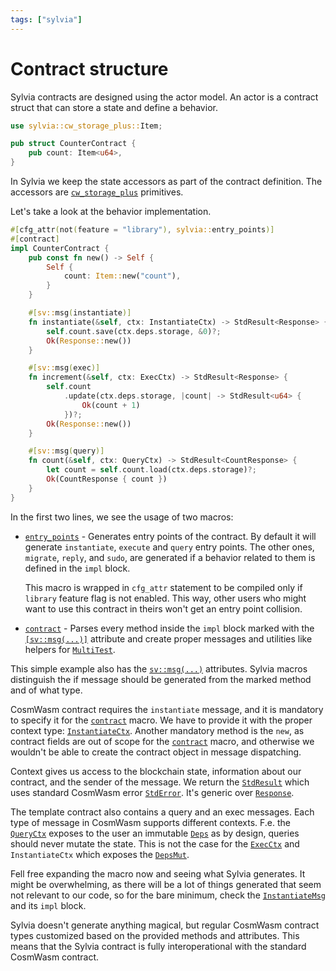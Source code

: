 ```yaml
---
tags: ["sylvia"]
---
```


# Contract structure

Sylvia contracts are designed using the actor model. An actor is a contract struct that can store a
state and define a behavior.

```rust
use sylvia::cw_storage_plus::Item;

pub struct CounterContract {
    pub count: Item<u64>,
}
```

In Sylvia we keep the state accessors as part of the contract definition. The accessors are
[`cw_storage_plus`](../../cw-storage-plus) primitives.

Let's take a look at the behavior implementation.

```rust
#[cfg_attr(not(feature = "library"), sylvia::entry_points)]
#[contract]
impl CounterContract {
    pub const fn new() -> Self {
        Self {
            count: Item::new("count"),
        }
    }

    #[sv::msg(instantiate)]
    fn instantiate(&self, ctx: InstantiateCtx) -> StdResult<Response> {
        self.count.save(ctx.deps.storage, &0)?;
        Ok(Response::new())
    }

    #[sv::msg(exec)]
    fn increment(&self, ctx: ExecCtx) -> StdResult<Response> {
        self.count
            .update(ctx.deps.storage, |count| -> StdResult<u64> {
                Ok(count + 1)
            })?;
        Ok(Response::new())
    }

    #[sv::msg(query)]
    fn count(&self, ctx: QueryCtx) -> StdResult<CountResponse> {
        let count = self.count.load(ctx.deps.storage)?;
        Ok(CountResponse { count })
    }
}
```

In the first two lines, we see the usage of two macros:

- [`entry_points`](https://docs.rs/sylvia/latest/sylvia/attr.entry_points.html) - Generates entry
  points of the contract. By default it will generate `instantiate`, `execute` and `query` entry
  points. The other ones, `migrate`, `reply`, and `sudo`, are generated if a behavior related to
  them is defined in the `impl` block.

  This macro is wrapped in `cfg_attr` statement to be compiled only if `library` feature flag is not
  enabled. This way, other users who might want to use this contract in theirs won't get an entry
  point collision.

- [`contract`](../macros/contract) - Parses every method inside the `impl` block marked with the
  [`[sv::msg(...)]`](../attributes/msg) attribute and create proper messages and utilities like
  helpers for [`MultiTest`](../../cw-multi-test).

This simple example also has the [`sv::msg(...)`](../attributes/msg) attributes. Sylvia macros
distinguish the if message should be generated from the marked method and of what type.

CosmWasm contract requires the `instantiate` message, and it is mandatory to specify it for the
[`contract`](../macros/contract) macro. We have to provide it with the proper context type:
[`InstantiateCtx`](https://docs.rs/sylvia/latest/sylvia/types/struct.InstantiateCtx.html). Another
mandatory method is the `new`, as contract fields are out of scope for the
[`contract`](../macros/contract) macro, and otherwise we wouldn't be able to create the contract
object in message dispatching.

Context gives us access to the blockchain state, information about our contract, and the sender of
the message. We return the
[`StdResult`](https://docs.rs/cosmwasm-std/latest/cosmwasm_std/type.StdResult.html) which uses
standard CosmWasm error
[`StdError`](https://docs.rs/cosmwasm-std/latest/cosmwasm_std/enum.StdError.html). It's generic over
[`Response`](https://docs.rs/cosmwasm-std/latest/cosmwasm_std/struct.Response.html).

The template contract also contains a query and an exec messages. Each type of message in CosmWasm
supports different contexts. F.e. the [`QueryCtx`](../types/context) exposes to the user an
immutable [`Deps`](https://docs.rs/cosmwasm-std/latest/cosmwasm_std/struct.Deps.html) as by design,
queries should never mutate the state. This is not the case for the [`ExecCtx`](../types/context)
and `InstantiateCtx` which exposes the
[`DepsMut`](https://docs.rs/cosmwasm-std/latest/cosmwasm_std/struct.DepsMut.html).

Fell free expanding the macro now and seeing what Sylvia generates. It might be overwhelming, as
there will be a lot of things generated that seem not relevant to our code, so for the bare minimum,
check the [`InstantiateMsg`](../macros/generated-types/message-types#contract-messages) and its
`impl` block.

Sylvia doesn't generate anything magical, but regular CosmWasm contract types customized based on
the provided methods and attributes. This means that the Sylvia contract is fully interoperational
with the standard CosmWasm contract.
